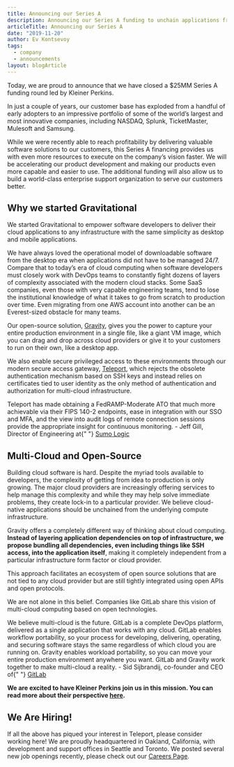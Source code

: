 ```yaml
---
title: Announcing our Series A
description: Announcing our Series A funding to unchain applications from the cloud providers.
articleTitle: Announcing our Series A
date: "2019-11-20"
author: Ev Kontsevoy
tags:
  - company
  - announcements
layout: blogArticle
---
```



Today, we are proud to announce that we have closed a $25MM Series A funding round led by Kleiner Perkins.

In just a couple of years, our customer base has exploded from a handful of early adopters to an impressive portfolio of some of the world’s largest and most innovative companies, including NASDAQ, Splunk, TicketMaster, Mulesoft and Samsung.

While we were recently able to reach profitability by delivering valuable software solutions to our customers, this Series A financing provides us with even more resources to execute on the company’s vision faster. We will be accelerating our product development and making our products even more capable and easier to use. The additional funding will also allow us to build a world-class enterprise support organization to serve our customers better.

## Why we started Gravitational

We started Gravitational to empower software developers to deliver their cloud
applications to any infrastructure with the same simplicity as desktop and
mobile applications.

We have always loved the operational model of downloadable software from the
desktop era when applications did not have to be managed 24&#47;7. Compare that
to today’s era of cloud computing when software developers must closely work
with DevOps teams to constantly fight dozens of layers of complexity associated
with the modern cloud stacks. Some SaaS companies, even those with very capable
engineering teams, tend to lose the institutional knowledge of what it takes to
go from scratch to production over time. Even migrating from one AWS account
into another can be an Everest-sized obstacle for many teams.

Our open-source solution, [Gravity](https://goteleport.com/), gives
you the power to capture your entire production environment in a single file,
like a giant VM image, which you can drag and drop across cloud providers or
give it to your customers to run on their own, like a desktop app.

We also enable secure privileged access to these environments through our
modern secure access gateway, [Teleport](https://goteleport.com/gravity/),
which rejects the obsolete authentication mechanism based on SSH keys and
instead relies on certificates tied to user identity as the only method of
authentication and authorization for multi-cloud infrastructure.

<Quote>
  Teleport has made obtaining a FedRAMP-Moderate ATO that much more achievable
  via their FIPS 140-2 endpoints, ease in integration with our SSO and MFA, and
  the view into audit logs of remote connection sessions provide the appropriate
  insight for continuous monitoring. - Jeff Gill, Director of Engineering at{" "}
  <a href="https://www.sumologic.com/">Sumo Logic</a>
</Quote>

## Multi-Cloud and Open-Source

Building cloud software is hard. Despite the myriad tools available to
developers, the complexity of getting from idea to production is only growing.
The major cloud providers are increasingly offering services to help manage
this complexity and while they may help solve immediate problems, they create
lock-in to a particular provider. We believe cloud-native applications should
be unchained from the underlying compute infrastructure.

Gravity offers a completely different way of thinking about cloud computing.
**Instead of layering application dependencies on top of infrastructure, we
propose bundling all dependencies, even including things like SSH access, into
the application itself**, making it completely independent from a particular
infrastructure form factor or cloud provider.

This approach facilitates an ecosystem of open source solutions that are not
tied to any cloud provider but are still tightly integrated using open APIs and
open protocols.

We are not alone in this belief. Companies like GitLab share this vision of
multi-cloud computing based on open technologies.

<Quote>
  We believe multi-cloud is the future. GitLab is a complete DevOps platform,
  delivered as a single application that works with any cloud. GitLab enables
  workflow portability, so your process for developing, delivering, operating,
  and securing software stays the same regardless of which cloud you are running
  on. Gravity enables workload portability, so you can move your entire
  production environment anywhere you want. GitLab and Gravity work together to
  make multi-cloud a reality. - Sid Sijbrandij, co-founder and CEO of{" "}
  <a href="https://about.gitlab.com/">GitLab</a>
</Quote>

**We are excited to have Kleiner Perkins join us in this mission. You can read more about their perspective [here](https://www.kleinerperkins.com/perspectives/gravitational-pulling-us-toward-an-open-and-multi-cloud-future).**

<EmailSubscribeViolet />

## We Are Hiring!

If all the above has piqued your interest in Teleport, please consider
working here! We are proudly headquartered in Oakland, California, with
development and support offices in Seattle and Toronto. We posted several new
job openings recently, please check out our [Careers Page](https://jobs.lever.co/teleport).
